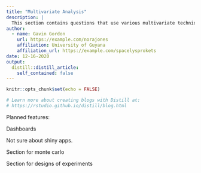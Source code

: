 ```yaml
---
title: "Multivariate Analysis"
description: |
  This section contains questions that use various multivariate techniques. Each problem explores the assumptions required to use the technique, performs exploratory analysis where possible and in some cases comment on the experimental design when it is available. In cases where the technique is not found to be appropriate the aim will be to suggest alternatives.  
author:
  - name: Gavin Gordon 
    url: https://example.com/norajones
    affiliation: University of Guyana
    affiliation_url: https://example.com/spacelysprokets
date: 12-16-2020
output:
  distill::distill_article:
    self_contained: false
---
```


```r
knitr::opts_chunk$set(echo = FALSE)

# Learn more about creating blogs with Distill at:
# https://rstudio.github.io/distill/blog.html

```
Planned features:  

Dashboards   

Not sure about shiny apps. 

Section for monte carlo

Section for designs of experiments

